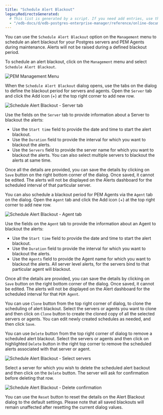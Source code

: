 ```yaml
---
title: "Schedule Alert Blackout"
legacyRedirectsGenerated:
  # This list is generated by a script. If you need add entries, use the `legacyRedirects` key.
  - "/edb-docs/d/edb-postgres-enterprise-manager/reference/online-documentation/8.0/pem_alert_blackout.html"
---
```


<div id="pem_alert_blackout" class="registered_link"></div>

You can use the `Schedule Alert Blackout` option on the `Management` menu to schedule an alert blackout for your Postgres servers and PEM Agents during maintenance. Alerts will not be raised during a defined blackout period.

To schedule an alert blackout, click on the `Management` menu and select `Schedule Alert Blackout`.

![PEM Management Menu](../images/pem_management_menu.png)

When the `Schedule Alert Blackout` dialog opens, use the tabs on the dialog to define the blackout period for servers and agents. Open the `Server` tab and click the Add icon (+) at the top right corner to add new row.

![Schedule Alert Blackout - Server tab](../images/pem_alert_blackout_server_tab.png)

Use the fields on the `Server` tab to provide information about a Server to blackout the alerts:

-   Use the `Start time` field to provide the date and time to start the alert blackout.
-   Use the `Duration` field to provide the interval for which you want to blackout the alerts.
-   Use the `Servers` field to provide the server name for which you want to blackout the alerts. You can also select multiple servers to blackout the alerts at same time.

Once all the details are provided, you can save the details by clicking on `Save` button on the right bottom corner of the dialog. Once saved, it cannot be edited. The alerts will not be displayed on the Alerts dashboard for the scheduled interval of that particular server.

You can also schedule a blackout period for PEM Agents via the `Agent` tab on the dialog. Open the `Agent` tab and click the Add icon (+) at the top right corner to add new row.

![Schedule Alert Blackout - Agent tab](../images/pem_alert_blackout_agent_tab.png)

Use the fields on the `Agent` tab to provide the information about an Agent to blackout the alerts:

-   Use the `Start time` field to provide the date and time to start the alert blackout.
-   Use the `Duration` field to provide the interval for which you want to blackout the alerts.
-   Use the `Agents` field to provide the Agent name for which you want to blackout the alerts. All server level alerts, for the servers bind to that particular agent will blackout.

Once all the details are provided, you can save the details by clicking on `Save` button on the right bottom corner of the dialog. Once saved, it cannot be edited. The alerts will not be displayed on the Alert dashboard for the scheduled interval for that `PEM Agent`.

You can use `Clone` button from the top right corner of dialog, to clone the scheduling of alert blackout. Select the servers or agents you want to clone and then click on `Clone` button to create the cloned copy of all the selected servers or agents. You can edit newly created schedules as needed, and then click `Save`.

You can use `Delete` button from the top right corner of dialog to remove a scheduled alert blackout. Select the servers or agents and then click on highlighted `Delete` button in the right top corner to remove the scheduled alerts associated with that server or agent.

![Schedule Alert Blackout - Select servers](../images/pem_alert_blackout_select_servers.png)

Select a server for which you wish to delete the scheduled alert backout and then click on the `Delete` button. The server will ask for confirmation before deleting that row.

![Schedule Alert Blackout - Delete confirmation](../images/pem_alert_blackout_delete_confirm.png)

You can use the `Reset` button to reset the details on the Alert Blackout dialog to the default settings. Please note that all saved blackouts will remain unaffected after resetting the current dialog values.
